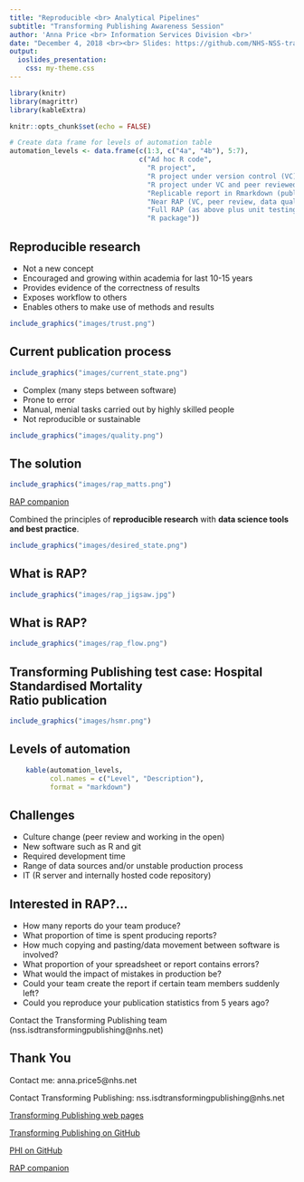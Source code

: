 ```yaml
---
title: "Reproducible <br> Analytical Pipelines"
subtitle: "Transforming Publishing Awareness Session"
author: 'Anna Price <br> Information Services Division <br>'
date: "December 4, 2018 <br><br> Slides: https://github.com/NHS-NSS-transforming-publications/RAP-presentation <br><br> RAP companion: https://ukgovdatascience.github.io/rap_companion/"
output:
  ioslides_presentation:
    css: my-theme.css
---
```


```r
library(knitr)
library(magrittr)
library(kableExtra)

knitr::opts_chunk$set(echo = FALSE)

# Create data frame for levels of automation table
automation_levels <- data.frame(c(1:3, c("4a", "4b"), 5:7),
                                c("Ad hoc R code",
                                  "R project",
                                  "R project under version control (VC)",
                                  "R project under VC and peer reviewed (wrangling)",
                                  "Replicable report in Rmarkdown (publication)",
                                  "Near RAP (VC, peer review, data quality assurance)",
                                  "Full RAP (as above plus unit testing and documentation)",
                                  "R package"))

```

## Reproducible research

- Not a new concept
- Encouraged and growing within academia for last 10-15 years
- Provides evidence of the correctness of results
- Exposes workflow to others
- Enables others to make use of methods and results

```r
include_graphics("images/trust.png")
```

## Current publication process

```r
include_graphics("images/current_state.png")
```

- Complex (many steps between software)
- Prone to error
- Manual, menial tasks carried out by highly skilled people
- Not reproducible or sustainable

```r
include_graphics("images/quality.png")
```

## The solution

```r
include_graphics("images/rap_matts.png")
```

[RAP companion](https://ukgovdatascience.github.io/rap_companion/)

Combined the principles of **reproducible research** with **data science tools and best practice**.

```r
include_graphics("images/desired_state.png")
```

## What is RAP?

```r
include_graphics("images/rap_jigsaw.jpg")
```

## What is RAP?

```r
include_graphics("images/rap_flow.png")
```

## Transforming Publishing test case: Hospital Standardised Mortality <br> Ratio publication

```r
include_graphics("images/hsmr.png")
```

## Levels of automation

```r
    kable(automation_levels,
          col.names = c("Level", "Description"),
          format = "markdown")
```

## Challenges
- Culture change (peer review and working in the open)
- New software such as R and git
- Required development time
- Range of data sources and/or unstable production process
- IT (R server and internally hosted code repository)

## Interested in RAP?...

- How many reports do your team produce?
- What proportion of time is spent producing reports?
- How much copying and pasting/data movement between software is involved?
- What proportion of your spreadsheet or report contains errors?
- What would the impact of mistakes in production be?
- Could your team create the report if certain team members suddenly left?
- Could you reproduce your publication statistics from 5 years ago?

Contact the Transforming Publishing team (nss.isdtransformingpublishing@nhs.net)

## Thank You {.smaller}

Contact me: anna.price5@nhs.net

Contact Transforming Publishing: nss.isdtransformingpublishing@nhs.net

[Transforming Publishing web pages](http://www.isdscotland.org/Products-and-Services/Transforming-Publishing-Programme/)

[Transforming Publishing on GitHub](https://github.com/NHS-NSS-transforming-publications)

[PHI on GitHub](https://github.com/Health-SocialCare-Scotland)

[RAP companion](https://ukgovdatascience.github.io/rap_companion/)


